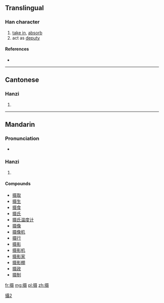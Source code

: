 {{also|攝}}
==Translingual==

===Han character===
{{Han char|rn=64|rad=手|as=10|sn=13|four=|canj=手尸十水 (QSJE), X手尸十水 (XQSJE)|ids=⿰[[扌]][[聂]]}}

# [[take in]], [[absorb]]
# act as [[deputy]]

====References====
* {{Han ref|kx=0449.081|hdz=31929.010|uh=6444|ud=25668}}

----

==Cantonese==

===Hanzi===
{{yue-hanzi|jyut=sip3|y=sip|tra=攝}}

# {{defn|lang=yue|sort=手10}}

----

==Mandarin==

===Pronunciation===
* {{audio|Zh-shè.ogg|Audio|lang=cmn}}

===Hanzi===
{{cmn-hanzi|tra=攝|pin=[[shè]] ([[she4]]), [[niè]] ([[nie4]])|wg=she<sup>4</sup>, nieh<sup>4</sup>}}

# {{defn|lang=cmn|sort=手10}}

====Compounds====
* [[摄取]]
* [[摄生]]
* [[摄食]]
* [[摄氏]]
* [[摄氏温度计]]
* [[摄像]]
* [[摄像机]]
* [[摄行]]
* [[摄影]]
* [[摄影机]]
* [[摄影家]]
* [[摄影棚]]
* [[摄政]]
* [[摄制]]

[[Category:CJKV characters simplified differently in Japan and China|攝2]]

[[fr:摄]]
[[mg:摄]]
[[pl:摄]]
[[zh:摄]]